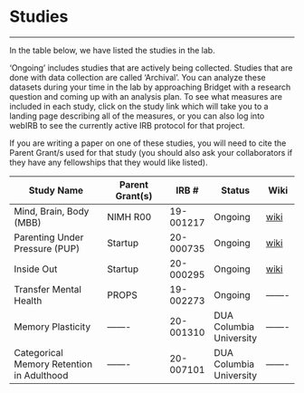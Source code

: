 # Studies 

----------

In the table below, we have listed the studies in the lab. 

‘Ongoing’ includes studies that are actively being collected. Studies that are done with data collection are called ‘Archival’. You can analyze these datasets during your time in the lab by approaching Bridget with a research question and coming up with an analysis plan. To see what measures are included in each study, click on the study link which will take you to a landing page describing all of the measures, or you can also log into webIRB to see the currently active IRB protocol for that project. 

If you are writing a paper on one of these studies, you will need to cite the Parent Grant/s used for that study (you should also ask your collaborators if they have any fellowships that they would like listed).

| Study Name              | Parent Grant(s) | IRB #     | Status  | Wiki |
| ----------------------- | --------------- | --------- | ------- | ------- |
| Mind, Brain, Body (MBB) | NIMH R00        | 19-001217 | Ongoing | [wiki](https://bablab.github.io/wiki_mind_brain_body/) |
| Parenting Under Pressure (PUP) | Startup | 20-000735  | Ongoing | [wiki](https://bablab.github.io/wiki_parenting_under_pressure/) |
| Inside Out   | Startup         | 20-000295 | Ongoing | [wiki](https://bablab.github.io/wiki_inside_out/) |
| Transfer Mental Health  | PROPS           | 19-002273 | Ongoing |------- |
| Memory Plasticity  | -------           | 20-001310 | DUA Columbia University |------- |
| Categorical Memory Retention in Adulthood  | -------           | 20-007101 | DUA Columbia University |------- |